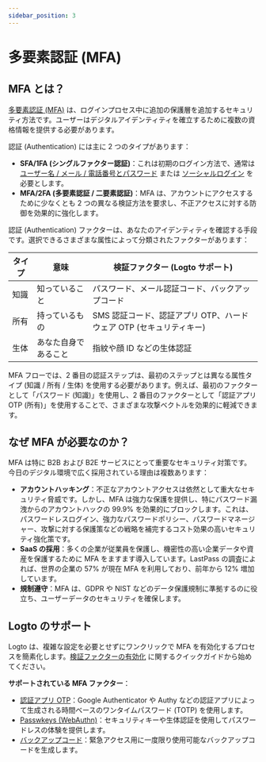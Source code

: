 ```yaml
---
sidebar_position: 3
---
```


# 多要素認証 (MFA)

## MFA とは？

[多要素認証 (MFA)](https://auth.wiki/mfa) は、ログインプロセス中に追加の保護層を追加するセキュリティ方法です。ユーザーはデジタルアイデンティティを確立するために複数の資格情報を提供する必要があります。

認証 (Authentication) には主に 2 つのタイプがあります：

- **SFA/1FA (シングルファクター認証)**：これは初期のログイン方法で、通常は [ユーザー名 / メール / 電話番号とパスワード](/end-user-flows/sign-up-and-sign-in/sign-in) または [ソーシャルログイン](/end-user-flows/sign-up-and-sign-in/social-sign-in) を必要とします。
- **MFA/2FA (多要素認証 / 二要素認証)**：MFA は、アカウントにアクセスするために少なくとも 2 つの異なる検証方法を要求し、不正アクセスに対する防御を効果的に強化します。

認証 (Authentication) ファクターは、あなたのアイデンティティを確認する手段です。選択できるさまざまな属性によって分類されたファクターがあります：

| タイプ | 意味                 | 検証ファクター (Logto サポート)                                     |
| ------ | -------------------- | ------------------------------------------------------------------- |
| 知識   | 知っていること       | パスワード、メール認証コード、バックアップコード                    |
| 所有   | 持っているもの       | SMS 認証コード、認証アプリ OTP、ハードウェア OTP (セキュリティキー) |
| 生体   | あなた自身であること | 指紋や顔 ID などの生体認証                                          |

MFA フローでは、2 番目の認証ステップは、最初のステップとは異なる属性タイプ (知識 / 所有 / 生体) を使用する必要があります。例えば、最初のファクターとして「パスワード (知識)」を使用し、2 番目のファクターとして「認証アプリ OTP (所有)」を使用することで、さまざまな攻撃ベクトルを効果的に軽減できます。

## なぜ MFA が必要なのか？

MFA は特に B2B および B2E サービスにとって重要なセキュリティ対策です。今日のデジタル環境で広く採用されている理由は複数あります：

- **アカウントハッキング**：不正なアカウントアクセスは依然として重大なセキュリティ脅威です。しかし、MFA は強力な保護を提供し、特にパスワード漏洩からのアカウントハックの 99.9% を効果的にブロックします。これは、パスワードレスログイン、強力なパスワードポリシー、パスワードマネージャー、攻撃に対する保護策などの戦略を補完するコスト効果の高いセキュリティ強化策です。
- **SaaS の採用**：多くの企業が従業員を保護し、機密性の高い企業データや資産を保護するために MFA をますます導入しています。LastPass の調査によれば、世界の企業の 57% が現在 MFA を利用しており、前年から 12% 増加しています。
- **規制遵守**：MFA は、GDPR や NIST などのデータ保護規制に準拠するのに役立ち、ユーザーデータのセキュリティを確保します。

## Logto のサポート

Logto は、複雑な設定を必要とせずにワンクリックで MFA を有効化するプロセスを簡素化します。[検証ファクターの有効化](/end-user-flows/mfa/configure-mfa) に関するクイックガイドから始めてください。

**サポートされている MFA ファクター**：

- [認証アプリ OTP](/end-user-flows/mfa/authenticator-app-otp)：Google Authenticator や Authy などの認証アプリによって生成される時間ベースのワンタイムパスワード (TOTP) を使用します。
- [Passwkeys (WebAuthn)](/end-user-flows/mfa/webauthn)：セキュリティキーや生体認証を使用してパスワードレスの体験を提供します。
- [バックアップコード](/end-user-flows/mfa/backup-codes)：緊急アクセス用に一度限り使用可能なバックアップコードを生成します。
